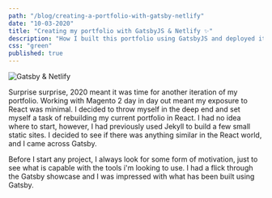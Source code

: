 ```yaml
---
path: "/blog/creating-a-portfolio-with-gatsby-netlify"
date: "10-03-2020"
title: "Creating my portfolio with GatsbyJS & Netlify ✨"
description: "How I built this portfolio using GatsbyJS and deployed it using Netlify"
css: "green"
published: true
---
```



![Gatsby & Netlify](./gatsby-netlify.png)

Surprise surprise, 2020 meant it was time for another iteration of my portfolio. Working with Magento 2 day in day out meant my exposure to React was minimal. I decided to throw myself in the deep end and set myself a task of rebuilding my current portfolio in React. I had no idea where to start, however, I had previously used Jekyll to build a few small static sites. I decided to see if there was anything similar in the React world, and I came across Gatsby. 

Before I start any project, I always look for some form of motivation, just to see what is capable with the tools i'm looking to use. I had a flick through the Gatsby showcase and I was impressed with what has been built using Gatsby. 